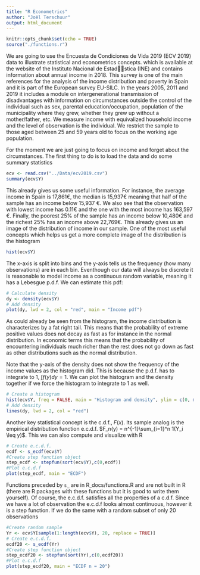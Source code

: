 ```yaml
---
title: "R Econometrics"
author: "Joël Terschuur"
output: html_document
---
```


```r
knitr::opts_chunk$set(echo = TRUE)
source("./functions.r")
```


We are going to use the Encuesta de Condiciones de Vida 2019 (ECV 2019) data to illustrate statistical and econometrics concepts.
which is available at the website of the Instituto Nacional de Estadstica (INE) and contains information about
annual income in 2018. This survey is one of the main references for the analysis of the income distribution
and poverty in Spain and it is part of the European survey EU-SILC. In the years
2005, 2011 and 2019 it includes a module on intergenerational transmission of disadvantages
with information on circumstances outside the control of the individual such as sex, parental education/occupation,
population of the municipality where they grew, whether they grew up without a mother/father, etc.
We measure income with equivalized household income and the level of observation is the
individual. We restrict the sample to those aged between 25 and 59 years old to focus on the
working age population.

For the moment we are just going to focus on income and forget about the circumstances. 
The first thing to do is to load the data and do some summary statistics

```r
ecv <- read.csv("../Data/ecv2019.csv")
summary(ecv$Y)
```

This already gives us some useful information. For instance, the average income in Spain is 17,861€, 
the median is 15,937€ meaning that half of the sample has an income below 15,937 €. We also see that the
observation with lowest income has 0.11€ and the one with the most income has 163,597 €. Finally, the poorest 
25% of the sample has an income below 10,480€ and the richest 25% has an income above 22,769€.
This already gives us an image of the distribution of income in our sample. One of the most useful concepts 
which helps us get a more complete image of the distribution is the histogram

```r
hist(ecv$Y)
```

The x-axis is split into bins and the y-axis tells us the frequency (how many observations) are in each bin. Eventhough
our data will always be discrete it is reasonable to model income as a continuous random variable, meaning it has
a Lebesgue p.d.f. We can estimate this pdf:

```r
# Calculate density
dy <- density(ecv$Y)
# Add density
plot(dy, lwd = 2, col = "red", main = "Income pdf")
```

As could already be seen from the histogram, the income distribution is characterizes by a fat right tail. This means 
that the probability of extreme positive values does not decay as fast as for instance in the normal distribution. In
economic terms this means that the probability of encountering individuals much richer than the rest does not go down
as fast as other distributions such as the normal distribution. 

Note that the y-axis of the density does not show the frequency of the income values as the histogram did. This is because
the p.d.f. has to integrate to 1, $\int f(y) dy = 1$. We can plot the histogram and the density together if we force the 
histogram to integrate to 1 as well.


```r
# Create a histogram
hist(ecv$Y, freq = FALSE, main = "Histogram and density", ylim = c(0, max(dy$y)))
# Add density
lines(dy, lwd = 2, col = "red")
```

Another key statistical concept is the c.d.f., $F(x)$. Its sample analog is the empirical distribution function
e.c.d.f. $F_n(y) = n^{-1}\sum_{i=1}^n 1(Y_i \leq y)$. This we can also compute and visualize with R

```r
# Create e.c.d.f.
ecdf <- s_ecdf(ecv$Y)
#Create step function object
step_ecdf <- stepfun(sort(ecv$Y),c(0,ecdf))
#Plot e.c.d.f
plot(step_ecdf, main = "ECDF")
```

Functions preceded by $\texttt{s_}$ are in R_docs/functions.R and are not built in R (there are R packages with these
functions but it is good to write them yourself). Of course, the e.c.d.f. satisfies all the properties of a c.d.f. Since
we have a lot of observation the e.c.d.f looks almost continuous, however it is a step function. If we do the same with
a random subset of only 20 observations

```r
#Create random sample
Yr <- ecv$Y[sample(1:length(ecv$Y), 20, replace = TRUE)]
# Create e.c.d.f.
ecdf20 <- s_ecdf(Yr) 
#Create step function object
step_ecdf20 <- stepfun(sort(Yr),c(0,ecdf20))
#Plot e.c.d.f
plot(step_ecdf20, main = "ECDF n = 20")
```





